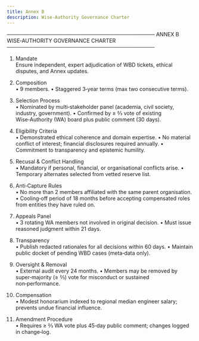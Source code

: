 ```yaml
---
title: Annex B
description: Wise-Authority Governance Charter
---
```


────────────────────────────────────────
ANNEX B WISE‑AUTHORITY GOVERNANCE CHARTER
────────────────────────────────────────

1. Mandate  
Ensure independent, expert adjudication of WBD tickets, ethical disputes, and Annex updates.

2. Composition  
• 9 members.
• Staggered 3‑year terms (max two consecutive terms).

3. Selection Process  
• Nominated by multi‑stakeholder panel (academia, civil society, industry, government).
• Confirmed by ≥ ⅔ vote of existing Wise‑Authority (WA) board plus public comment (30 days).

4. Eligibility Criteria  
• Demonstrated ethical coherence and domain expertise.
• No material conflict of interest; financial disclosures required annually.
• Commitment to transparency and epistemic humility.

5. Recusal & Conflict Handling  
• Mandatory if personal, financial, or organisational conflicts arise.
• Temporary alternates selected from vetted reserve list.

6. Anti‑Capture Rules  
• No more than 2 members affiliated with the same parent organisation.
• Cooling‑off period of 18 months before accepting compensated roles from entities they have ruled on.

7. Appeals Panel  
• 3 rotating WA members not involved in original decision.
• Must issue reasoned judgment within 21 days.

8. Transparency  
• Publish redacted rationales for all decisions within 60 days.
• Maintain public docket of pending WBD cases (meta‑data only).

9. Oversight & Removal  
• External audit every 24 months.
• Members may be removed by super‑majority (≥ ⅔) vote for misconduct or sustained non‑performance.

10. Compensation  
• Modest honorarium indexed to regional median engineer salary; prevents undue financial influence.

11. Amendment Procedure  
• Requires ≥ ⅔ WA vote plus 45‑day public comment; changes logged in change‑log.

